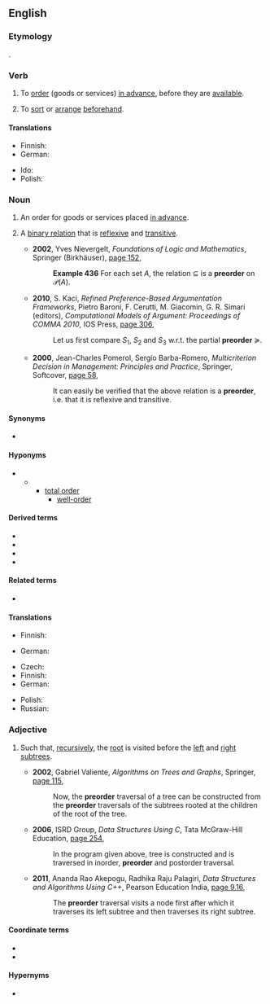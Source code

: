 {{also|pre-order}}

==English==
{{wikipedia}}

===Etymology===
{{prefix|en|pre|order}}.

===Verb===
{{en-verb}}

# {{lb|en|transitive}} To [[order]] (goods or services) [[in advance]], before they are [[available]].
# {{lb|en|transitive}} To [[sort]] or [[arrange]] [[beforehand]].

====Translations====
{{trans-top|to order in advance}}
* Finnish: {{t|fi|ennakkotilata}}
* German: {{t+|de|vorbestellen}}
{{trans-mid}}
* Ido: {{t|io|prekomendar}}
* Polish: {{t|pl|preorderować}}
{{trans-bottom}}

===Noun===
{{en-noun}}

# An order for goods or services placed [[in advance]].
# {{lb|en|set theory|order theory}} A [[binary relation]] that is [[reflexive]] and [[transitive]].
#: {{ux|en|The relation of logical implication over sentences is an example of a '''preorder'''.}}
#* '''2002''', Yves Nievergelt, ''Foundations of Logic and Mathematics'', Springer (Birkhäuser), [https://books.google.com.au/books?id=_H_nJdagqL8C&pg=PA152&dq=%22preorder%22%7C%22preorders%22&hl=en&sa=X&ved=0ahUKEwiLzvTciOzbAhUIpJQKHW5zBfAQ6AEIPDAE#v=onepage&q=%22preorder%22%7C%22preorders%22&f=false page 152],
#*: '''Example 436''' For each set <math>A</math>, the relation <math>\subseteq</math> is a '''preorder''' on <math>\mathcal{P}(A)</math>.
#* '''2010''', S. Kaci, ''Refined Preference-Based Argumentation Frameworks'', Pietro Baroni, F. Cerutti, M. Giacomin, G. R. Simari (editors), ''Computational Models of Argument: Proceedings of COMMA 2010'', IOS Press, [https://books.google.com.au/books?id=8TOFQ-8pvRkC&pg=PA306&dq=%22preorder%22%7C%22preorders%22&hl=en&sa=X&ved=0ahUKEwiLzvTciOzbAhUIpJQKHW5zBfAQ6AEIvwEwGw#v=onepage&q=%22preorder%22%7C%22preorders%22&f=false page 306],
#*: Let us first compare <math>S_1</math>, <math>S_2</math> and <math>S_3</math> w.r.t. the partial '''preorder''' <math>\succeq</math>.
#* '''2000''', Jean-Charles Pomerol, Sergio Barba-Romero, ''Multicriterion Decision in Management: Principles and Practice'', Springer, Softcover, [https://books.google.com.au/books?id=sk_hBwAAQBAJ&pg=PA58&dq=%22preorder%22%7C%22preorders%22&hl=en&sa=X&ved=0ahUKEwiLzvTciOzbAhUIpJQKHW5zBfAQ6AEIzAEwHQ#v=onepage&q=%22preorder%22%7C%22preorders%22&f=false page 58],
#*: It can easily be verified that the above relation is a '''preorder''', i.e. that it is reflexive and transitive.

====Synonyms====
* {{sense|binary relation that is reflexive and transitive}} {{l|en|quasiorder}}

====Hyponyms====
* {{sense|binary relation that is reflexive and transitive}}
** {{l|en|partial order}}
*** [[total order]]
**** [[well-order]]

====Derived terms====
* {{l|en|preorder algebra}}
* {{l|en|preorder atom}}
* {{l|en|preorder functor}}
* {{l|en|strict preorder}}

====Related terms====
* {{l|en|preordered set}}

====Translations====
{{trans-top|order in advance}}
* Finnish: {{t|fi|ennakkotilaus}}
{{trans-mid}}
* German: {{t|de|Vorbestellung|f}}
{{trans-bottom}}

{{trans-top|binary relation}}
* Czech: {{t|cs|předuspořádání|n}}
* Finnish: {{t|fi|esijärjestys}}
* German: {{t|de|Präordnung|f}}
{{trans-mid}}
* Polish: {{t|pl|praporządek|m}}
* Russian: {{t|ru|предпоря́док|m}}
{{trans-bottom}}

===Adjective===
{{en-adj|-}}

# {{lb|en|computing theory|of a [[traversal]] of a [[tree]]}} Such that, [[recursive]]ly, the [[root]] is visited before the [[left]] and [[right]] [[subtree]]s.
#* '''2002''', Gabriel Valiente, ''Algorithms on Trees and Graphs'', Springer, [https://books.google.com.au/books?id=NSfIWxqPlbcC&pg=PA115&dq=%22preorder%22%7C%22preorders%22&hl=en&sa=X&ved=0ahUKEwiLzvTciOzbAhUIpJQKHW5zBfAQ6AEIaTAM#v=onepage&q=%22preorder%22%7C%22preorders%22&f=false page 115],
#*: Now, the '''preorder''' traversal of a tree can be constructed from the '''preorder''' traversals of the subtrees rooted at the children of the root of the tree.
#* '''2006''', ISRD Group, ''Data Structures Using C'', Tata McGraw-Hill Education, [https://books.google.com.au/books?id=a_YnrbXyCv8C&pg=PA254&dq=%22preorder%22%7C%22preorders%22&hl=en&sa=X&ved=0ahUKEwiLzvTciOzbAhUIpJQKHW5zBfAQ6AEIowIwLQ#v=onepage&q=%22preorder%22%7C%22preorders%22&f=false page 254],
#*: In the program given above, tree is constructed and is traversed in inorder, '''preorder''' and postorder traversal.
#* '''2011''', Ananda Rao Akepogu, Radhika Raju Palagiri, ''Data Structures and Algorithms Using C++'', Pearson Education India, [https://books.google.com.au/books?id=VRaxY61mw5cC&pg=SA9-PA16&dq=%22preorder%22%7C%22preorders%22&hl=en&sa=X&ved=0ahUKEwiLzvTciOzbAhUIpJQKHW5zBfAQ6AEI9gIwPA#v=onepage&q=%22preorder%22%7C%22preorders%22&f=false page 9.16],
#*: The '''preorder''' traversal visits a node first after which it traverses its left subtree and then traverses its right subtree.

====Coordinate terms====
* {{l|en|inorder}}
* {{l|en|postorder}}

====Hypernyms====
* {{l|en|depth-first}}